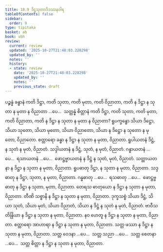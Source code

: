```yaml
---
title: 18.9 ဒိဋ္ဌသုတာဒိဒဿနဝါရ
tableOfContents: false
sidebar:
  order: 9
type: tipitaka
basket: ab
book: vbh
review:
  current: review
  updated: '2025-10-27T21:48:03.228298'
  updated_by: ''
  notes: ''
  history:
  - state: review
    date: '2025-10-27T21:48:03.228298'
    updated_by: ''
    notes: ''
    previous_state: draft
---
```



<ReviewStatus review={frontmatter.review} showDetails={true} />

<HypothesisAnnotation frontmatter={frontmatter} />

<DynamicBreadcrumb />

<Division number="1036" book="vbh" e="ch" v="30" p="444">

<Paragraph number="3208" book="vbh">
ပဉ္စန္နံ ခန္ဓာနံ ကတိ ဒိဋ္ဌာ, ကတိ သုတာ, ကတိ မုတာ, ကတိ ဝိညာတာ, ကတိ န ဒိဋ္ဌာ န သုတာ န မုတာ န ဝိညာတာ …ပေ…  သတ္တန္နံ စိတ္တာနံ ကတိ ဒိဋ္ဌာ, ကတိ သုတာ, ကတိ မုတာ, ကတိ ဝိညာတာ, ကတိ န ဒိဋ္ဌာ န သုတာ န မုတာ န ဝိညာတာ?
</Paragraph>

</Division>
<Division number="1037" book="vbh" e="ch" v="30" p="445">

<Paragraph number="3209" book="vbh">
ရူပက္ခန္ဓော သိယာ ဒိဋ္ဌော, သိယာ သုတော, သိယာ မုတော, သိယာ ဝိညာတော, သိယာ န ဒိဋ္ဌော န သုတော န မုတော, ဝိညာတော. စတ္တာရော ခန္ဓာ န ဒိဋ္ဌာ န သုတာ န မုတာ, ဝိညာတာ.
</Paragraph>

<Paragraph number="3210" book="vbh">
ရူပါယတနံ ဒိဋ္ဌံ, န သုတံ န မုတံ, ဝိညာတံ. သဒ္ဒါယတနံ န ဒိဋ္ဌံ, သုတံ, န မုတံ, ဝိညာတံ. ဂန္ဓာယတနံ …ပေ…  ရသာယတနံ …ပေ…  ဖောဋ္ဌဗ္ဗာယတနံ န ဒိဋ္ဌံ န သုတံ, မုတံ, ဝိညာတံ. သတ္တာယတနာ န ဒိဋ္ဌာ န သုတာ န မုတာ, ဝိညာတာ.
</Paragraph>

<Paragraph number="3211" book="vbh">
ရူပဓာတု ဒိဋ္ဌာ, န သုတာ န မုတာ, ဝိညာတာ. သဒ္ဒဓာတု န ဒိဋ္ဌာ, သုတာ, န မုတာ, ဝိညာတာ. ဂန္ဓဓာတု …ပေ…  ရသဓာတု …ပေ…  ဖောဋ္ဌဗ္ဗဓာတု န ဒိဋ္ဌာ န သုတာ, မုတာ, ဝိညာတာ. တေရသ ဓာတုယော န ဒိဋ္ဌာ န သုတာ န မုတာ, ဝိညာတာ.
</Paragraph>

<Paragraph number="3212" book="vbh">
တီဏိ သစ္စာနိ န ဒိဋ္ဌာ န သုတာ န မုတာ, ဝိညာတာ. ဒုက္ခသစ္စံ သိယာ ဒိဋ္ဌံ, သိယာ သုတံ, သိယာ မုတံ, သိယာ ဝိညာတံ, သိယာ န ဒိဋ္ဌံ န သုတံ န မုတံ, ဝိညာတံ.
</Paragraph>

<Paragraph number="3213" book="vbh">
ဗာဝီသတိန္ဒြိယာ န ဒိဋ္ဌာ န သုတာ န မုတာ, ဝိညာတာ. နဝ ဟေတူ န ဒိဋ္ဌာ န သုတာ န မုတာ, ဝိညာတာ. စတ္တာရော အာဟာရာ န ဒိဋ္ဌာ န သုတာ န မုတာ, ဝိညာတာ. သတ္တ ဖဿာ န ဒိဋ္ဌာ န သုတာ န မုတာ, ဝိညာတာ. သတ္တ ဝေဒနာ …ပေ…  သတ္တ သညာ …ပေ…  သတ္တ စေတနာ …ပေ…  သတ္တ စိတ္တာ န ဒိဋ္ဌာ န သုတာ န မုတာ, ဝိညာတာ.
</Paragraph>
</Division>